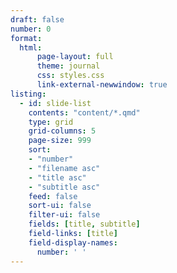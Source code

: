 ```yaml
---
draft: false
number: 0
format:
  html:
      page-layout: full
      theme: journal
      css: styles.css
      link-external-newwindow: true
listing:
  - id: slide-list
    contents: "content/*.qmd"
    type: grid
    grid-columns: 5
    page-size: 999
    sort:
    - "number"
    - "filename asc"
    - "title asc"
    - "subtitle asc"
    feed: false
    sort-ui: false
    filter-ui: false
    fields: [title, subtitle]
    field-links: [title]
    field-display-names:
      number: ' '
---
```


::: {#slide-list}
:::
